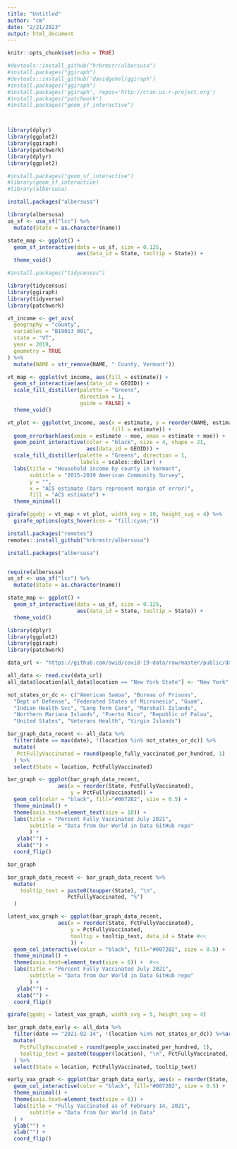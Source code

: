 ```yaml
---
title: "Untitled"
author: "cm"
date: "2/21/2023"
output: html_document
---
```


```r
knitr::opts_chunk$set(echo = TRUE)
```


```r
#devtools::install_github("hrbrmstr/albersusa")
#install.packages("ggiraph")
#devtools::install_github('davidgohel/ggiraph')
#install.packages("ggiraph")
#install.packages('ggiraph', repos='http://cran.us.r-project.org') 
#install.packages("patchwork")
#install.packages("geom_sf_interactive")



library(dplyr)
library(ggplot2)
library(ggiraph)
library(patchwork)
library(dplyr)
library(ggplot2)

#install.packages("geom_sf_interactive")
#library(geom_sf_interactive)
#library(albersusa)
```


```r
install.packages("albersusa")

library(albersusa)
us_sf <- usa_sf("lcc") %>%
  mutate(State = as.character(name))

state_map <- ggplot() +
  geom_sf_interactive(data = us_sf, size = 0.125, 
                      aes(data_id = State, tooltip = State)) +
  theme_void()
```
```r
#install.packages("tidycensus")

library(tidycensus)
library(ggiraph)
library(tidyverse)
library(patchwork)

vt_income <- get_acs(
  geography = "county",
  variables = "B19013_001",
  state = "VT",
  year = 2019,
  geometry = TRUE
) %>%
  mutate(NAME = str_remove(NAME, " County, Vermont"))

vt_map <- ggplot(vt_income, aes(fill = estimate)) + 
  geom_sf_interactive(aes(data_id = GEOID)) + 
  scale_fill_distiller(palette = "Greens",
                       direction = 1, 
                       guide = FALSE) + 
  theme_void()

vt_plot <- ggplot(vt_income, aes(x = estimate, y = reorder(NAME, estimate), 
                                 fill = estimate)) +
  geom_errorbarh(aes(xmin = estimate - moe, xmax = estimate + moe)) +
  geom_point_interactive(color = "black", size = 4, shape = 21,
                         aes(data_id = GEOID)) +
  scale_fill_distiller(palette = "Greens", direction = 1,
                       labels = scales::dollar) + 
  labs(title = "Household income by county in Vermont",
       subtitle = "2015-2019 American Community Survey",
       y = "",
       x = "ACS estimate (bars represent margin of error)",
       fill = "ACS estimate") + 
  theme_minimal()

girafe(ggobj = vt_map + vt_plot, width_svg = 10, height_svg = 4) %>%
  girafe_options(opts_hover(css = "fill:cyan;"))
```

```r

install.packages("remotes")
remotes::install_github("hrbrmstr/albersusa")

install.packages("albersusa")


require(albersusa)
us_sf <- usa_sf("lcc") %>%
  mutate(State = as.character(name))

state_map <- ggplot() +
  geom_sf_interactive(data = us_sf, size = 0.125, 
                      aes(data_id = State, tooltip = State)) +
  theme_void()
```

```r
library(dplyr)
library(ggplot2)
library(ggiraph)
library(patchwork)

data_url <- "https://github.com/owid/covid-19-data/raw/master/public/data/vaccinations/us_state_vaccinations.csv"

all_data <- read.csv(data_url)
all_data$location[all_data$location == "New York State"] <- "New York"

```

```r
not_states_or_dc <- c("American Samoa", "Bureau of Prisons", 
  "Dept of Defense", "Federated States of Micronesia", "Guam", 
  "Indian Health Svc", "Long Term Care", "Marshall Islands", 
  "Northern Mariana Islands", "Puerto Rico", "Republic of Palau", 
  "United States", "Veterans Health", "Virgin Islands")
```


```r
bar_graph_data_recent <- all_data %>%  
  filter(date == max(date), !(location %in% not_states_or_dc)) %>%  
  mutate(
   PctFullyVaccinated = round(people_fully_vaccinated_per_hundred, 1)  
  ) %>%  
  select(State = location, PctFullyVaccinated)
```

```r
bar_graph <- ggplot(bar_graph_data_recent, 
                aes(x = reorder(State, PctFullyVaccinated), 
                    y = PctFullyVaccinated)) +
  geom_col(color = "black", fill="#0072B2", size = 0.5) +
  theme_minimal() +
  theme(axis.text=element_text(size = 10)) +
  labs(title = "Percent Fully Vaccinated July 2021",
       subtitle = "Data from Our World in Data GitHub repo"
       ) +
   ylab("") +
   xlab("") +
  coord_flip()

bar_graph
```

```r
bar_graph_data_recent <- bar_graph_data_recent %>%
  mutate(
    tooltip_text = paste0(toupper(State), "\n", 
                   PctFullyVaccinated, "%")
  )
```

```r
latest_vax_graph <- ggplot(bar_graph_data_recent, 
                aes(x = reorder(State, PctFullyVaccinated), 
                    y = PctFullyVaccinated,
                    tooltip = tooltip_text, data_id = State #<<
                    )) +
  geom_col_interactive(color = "black", fill="#0072B2", size = 0.5) +  #<<
  theme_minimal() +
  theme(axis.text=element_text(size = 6)) +  #<<
  labs(title = "Percent Fully Vaccinated July 2021",
       subtitle = "Data from Our World in Data GitHub repo"
       ) +
   ylab("") +
   xlab("") +
  coord_flip()

girafe(ggobj = latest_vax_graph, width_svg = 5, height_svg = 4)
```

```r
bar_graph_data_early <- all_data %>%
  filter(date == "2021-02-14", !(location %in% not_states_or_dc)) %>%arrange(people_vaccinated_per_hundred) %>%
  mutate(
    PctFullyVaccinated = round(people_vaccinated_per_hundred, 1),
    tooltip_text = paste0(toupper(location), "\n", PctFullyVaccinated, "%")
  ) %>%
  select(State = location, PctFullyVaccinated, tooltip_text)

early_vax_graph <- ggplot(bar_graph_data_early, aes(x = reorder(State, PctFullyVaccinated), y = PctFullyVaccinated, tooltip = tooltip_text, data_id = State)) +
  geom_col_interactive(color = "black", fill="#0072B2", size = 0.5) +
  theme_minimal() +
  theme(axis.text=element_text(size = 6)) +
  labs(title = "Fully Vaccinated as of February 14, 2021",
       subtitle = "Data from Our World in Data"
  ) +
  ylab("") +
  xlab("") +
  coord_flip()
```

